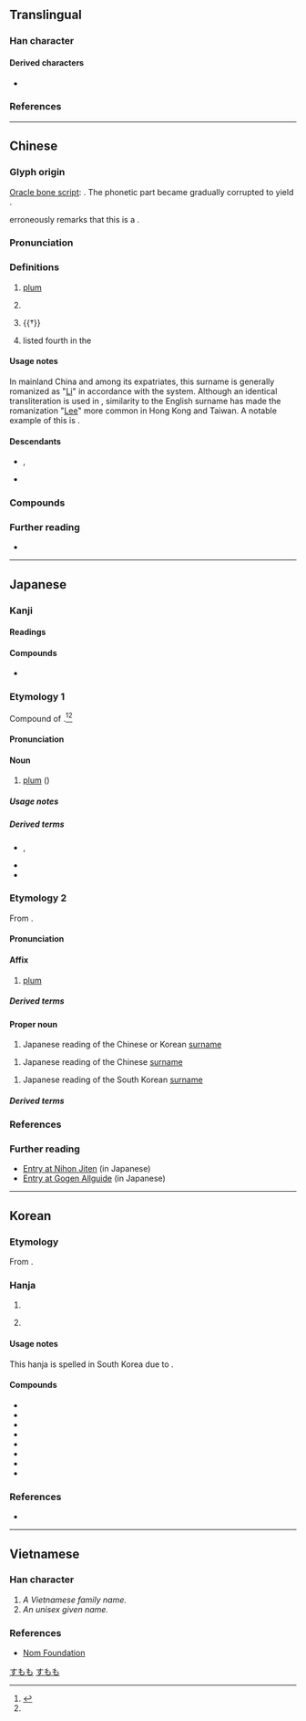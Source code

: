 {{also|季}}
{{character info/new}}
==Translingual==
{{stroke order|strokes=7}}

===Han character===
{{Han char|rn=75|rad=木|as=03|sn=7|four=40407|canj=DND|ids=⿱木子}}

====Derived characters====
* {{l|mul|[[𭇶]], [[𣵎]], [[𣒶]], [[𦁝]], [[𪴏]], [[𦰁]]}}

===References===
{{Han ref|kx=0511.110|dkj=14459|dj=0895.090|hdz=21162.080|uh=674E}}

----

==Chinese==
{{zh-forms}}

===Glyph origin===
{{Han etym}}
[[oracle bone script|Oracle bone script]]: {{Han compound|來|子|ls=psc|c1=p|c2=s|t1=wheat}}. The phonetic part {{lang|zh|來}} became gradually corrupted to yield {{zh-l|*木|tree}}.

''{{w|Shuowen}}'' erroneously remarks that this is a {{Han compound|木|子|c1=s|c2=p|t1=tree|ls=psc|nocap=1}}.

===Pronunciation===
{{zh-pron
|m=lǐ
|c=lei5
|h=pfs=lí
|mb=sā̤/lǐ
|mb_note=sā̤ - vernacular (plum); lǐ - literary (surname)
|md=lī
|mn=lí
|mn-t=li2
|w=3li
|mc=y
|oc=y
|cat=n,pn
}}

===Definitions===
{{zh-hanzi}}

# [[plum]] {{gloss|[[tree]] and [[fruit]]}}
# {{lb|zh|astronomy}} {{w|Zeta Virginis}}
# {{†}} {{zh-alt-form|理|[[judge]]; [[justice]]}}
# {{surname|zh|dot=,}} listed fourth in the ''{{w|Baijiaxing}}''
#: {{zh-x|^李 ^登-輝|{{w|Lee Teng-hui|'''Lee''' Teng-hui}} (President of the Republic of China (Taiwan), 1988-2000)}}
#: {{zh-x|李 連{lin4}-杰|{{w|Jet Li|Jet '''Li''' ('''Li''' Lianjie or '''Li''' Yangzhong)}}|C}}

====Usage notes====
In mainland China and among its expatriates, this surname is generally romanized as "[[Li]]" in accordance with the {{w|Hanyu Pinyin}} system. Although an identical transliteration is used in {{w|Wade-Giles}}, similarity to the English surname has made the romanization "[[Lee]]" more common in Hong Kong and Taiwan. A notable example of this is {{w|Bruce Lee}}.

====Descendants====
* {{desc|bor=1|en|Li}}, {{l|en|Lee}}
* {{desc|bor=1|tl|Sy}} {{q|via Hokkien}}

===Compounds===
{{zh-der|張王李趙|僵李代桃|夭桃穠李|呼張喚李|小李|張冠李戴|張三李四|公門桃李|夭桃襛李|凡桃俗李|桃李門牆|桃李之教|方桃譬李|李廣難封|歐李|正冠李下|桃來李答|桃李|李代桃僵|李唐|李子|浮瓜沉李|沉李浮瓜|李劉馬夏|瓜李之嫌|投桃報李|檇李|李下|濃桃豔李|李廣射虎|李膺門|桃李滿門|牛李黨爭|李下無蹊|李爾王|桃李爭妍|李杜|李郭同舟|李耳|李靖|李思訓碑|李下瓜田|瓜田李下|桃李爭輝|比張比李|苦李|色豔桃李|鐵拐李|賣李鑽核|豔如桃李|行李箱|道傍李|郁李|門牆桃李|行李|行李袋|道傍苦李|李店|李埠|李集|華李|李榨|李灘|李廟|李樓|西李灣|李寨|李灣|魏李|李富莊|李家河|趙李橋}}

===Further reading===
* {{thcwd|3231}}

----

==Japanese==

===Kanji===
{{ja-kanji|grade=n|rs=木03}}

====Readings====
{{ja-readings
|goon=り
|kanon=り
|kun=すもも-
|nanori=もも, い
}}

====Compounds====
* {{ja-r|行%李|こう%り}}

===Etymology 1===
{{ja-kanjitab|yomi=k|alt=酸桃}}

Compound of {{compound|ja|sort=すもも|酸|tr1=su|t1=[[vinegar]]; [[sour]]|桃|tr2=momo|t2=[[peach]]}}.<ref name="KDJ">{{R:Kokugo Dai Jiten}}</ref><ref name="DJR"/>

====Pronunciation====
{{ja-pron|すもも|acc=0|acc_ref=DJR}}

====Noun====
{{ja-noun|すもも|スモモ}}

# [[plum]] ({{taxlink|Prunus salicina|species|noshow=1}})

=====Usage notes=====
{{U:ja:biology|スモモ}}

=====Derived terms=====
{{der-top}}
* {{ja-r|西洋%李|せいよう% すもも}}, {{ja-r|西洋%酸%桃|せいよう% す%もも}}
* {{ja-r|紅%葉%李|べに%ば% すもも}}
* {{ja-r|干し李|ほし すもも}}
{{der-bottom}}

===Etymology 2===
From {{der|ja|ltc|sort=り|-}} {{ltc-l|李}}.

====Pronunciation====
{{ja-pron|yomi=o|り}}

====Affix====
{{ja-pos|affix|り}}

# [[plum]]

=====Derived terms=====
{{col3-u|ja
|{{ja-r|李花|りか}}
|{{ja-r|李下|りか}}
|{{ja-r|回%李|かい%り|rom=-}}, {{ja-r|廻%李|かい%り}}
|{{ja-r|桃%李|とう%り}}
}}

====Proper noun====
{{ja-pos|リ|proper|り}}

# Japanese reading of the Chinese or Korean [[surname]]

{{ja-pos|リー|proper|りい}}

# Japanese reading of the Chinese [[surname]]

{{ja-pos|イ|proper|い}}

# Japanese reading of the South Korean [[surname]]

=====Derived terms=====
{{col3-u|ja
|{{ja-r|李%朝|^り%ちょう}}
|{{ja-r|李詩|りし}}
}}

===References===
<references/>

===Further reading===
* [http://www.nihonjiten.com/data/46045.html Entry at Nihon Jiten] (in Japanese)
* [http://gogen-allguide.com/su/sumomo.html Entry at Gogen Allguide] (in Japanese)

[[Category:ja:Foods|すもも]]
[[Category:ja:Fruits|すもも]]

----

==Korean==

===Etymology===
From {{der|ko|ltc|sort=리|-}} {{ltc-l|李}}. {{hanja-hunmong|니〯|ni|樹木#상11A}}

===Hanja===
{{ko-hanja-search}}
{{ko-hanja|오얏나무|리||이}}

# {{hanja form of|[[리]]/[[이]]|{{surname|ko|A=[[Lee]], the second most common Korean}}}}
# {{lb|ko|literary}} {{hanja form of|[[리]]/[[이]]|[[plum tree]]}}

====Usage notes====
This hanja is spelled {{ko-l|이}} in South Korea due to {{ko-l|두음 법칙|頭音法則}}.

====Compounds====
{{der-top3|Compounds}}
* {{ko-l|[[이관]]/[[리관]]|李官}}
* {{ko-l|[[이화]]/[[리화]]|李花}}
* {{ko-l|도리|桃李}}
* {{ko-l|우리|牛李}}
* {{ko-l|욱리|郁李}}
* {{ko-l|저리|楮李}}
* {{ko-l|행리|行李}}
* {{ko-l|[[이하부정관]]/[[리하부정관]]|李下不整冠}}
{{der-bottom}}

===References===
* {{R:hanjadoc|4814}}

----

==Vietnamese==

===Han character===
{{vi-hantu|lí, lý|rs=木03}}

# ''A Vietnamese family name.''
# ''An unisex given name.''

===References===
* [http://nomfoundation.org/common/nom_details.php?codepoint=674e Nom Foundation]